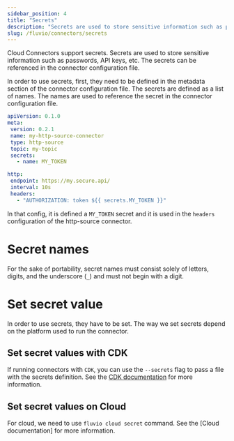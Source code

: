 ```yaml
---
sidebar_position: 4
title: "Secrets"
description: "Secrets are used to store sensitive information such as passwords, API keys, etc. The secrets can be referenced in the connector configuration file."
slug: /fluvio/connectors/secrets
---
```


Cloud Connectors support secrets. Secrets are used to store sensitive information such as passwords, API keys, etc. The secrets can be referenced in the connector configuration file.

In order to use secrets, first, they need to be defined in the metadata section of the connector configuration file. The secrets are defined as a list of names. The names are used to reference the secret in the connector configuration file.

```yaml title="http-source-connector-with-secrets.yml"
apiVersion: 0.1.0
meta:
 version: 0.2.1
 name: my-http-source-connector
 type: http-source
 topic: my-topic
 secrets:
   - name: MY_TOKEN

http:
 endpoint: https://my.secure.api/
 interval: 10s
 headers:
   - "AUTHORIZATION: token ${{ secrets.MY_TOKEN }}"
```

In that config, it is defined a `MY_TOKEN` secret and it is used in the `headers` configuration of the http-source connector.

# Secret names

For the sake of portability, secret names must consist solely of letters, digits, and the underscore (`_`) and must not begin with a digit.

# Set secret value

In order to use secrets, they have to be set. The way we set secrets depend on the platform used to run the connector.

## Set secret values with CDK

If running connectors with `CDK`, you can use the `--secrets` flag to pass a file with the secrets definition. See the [CDK documentation](/docs/fluvio/connectors/cdk) for more information.

## Set secret values on Cloud

For cloud, we need to use `fluvio cloud secret` command. See the [Cloud documentation] for more information.
